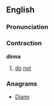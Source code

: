 ==English==

===Pronunciation===
{{rfp|lang=en}}

===Contraction===
'''dinna'''

# {{Scotland|Geordie}} [[do]] [[not]]

===Anagrams===
* [[Diann#English|Diann]]